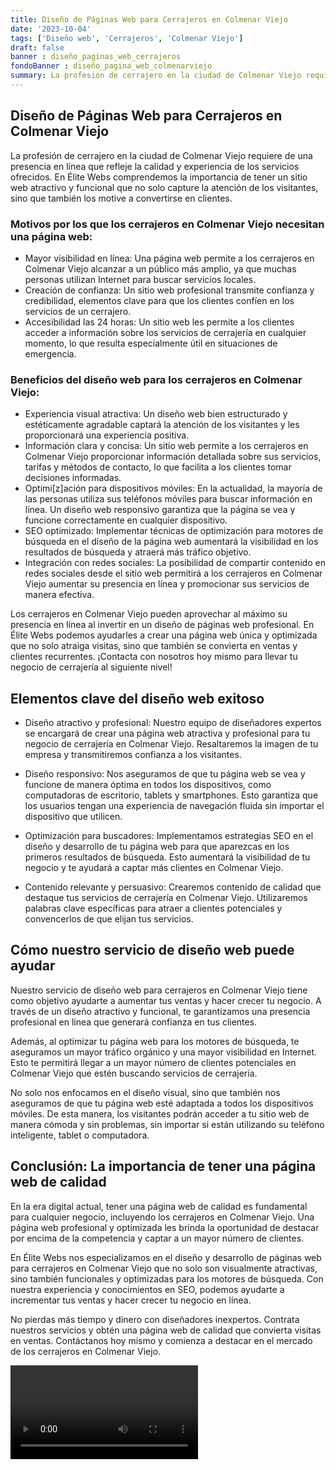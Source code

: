 ```yaml
---
title: Diseño de Páginas Web para Cerrajeros en Colmenar Viejo
date: '2023-10-04'
tags: ['Diseño web', 'Cerrajeros', 'Colmenar Viejo']
draft: false
banner : diseño_paginas_web_cerrajeros
fondoBanner : diseño_pagina_web_colmenarviejo
summary: La profesión de cerrajero en la ciudad de Colmenar Viejo requiere de una presencia en línea que refleje la calidad y experiencia de los servicios ofrecidos. En Élite Webs comprendemos la importancia de tener un sitio web atractivo y funcional que no solo capture la atención de los visitantes, sino que también los motive a convertirse en clientes.
---
```


## Diseño de Páginas Web para Cerrajeros en Colmenar Viejo

La profesión de cerrajero en la ciudad de Colmenar Viejo requiere de una presencia en línea que refleje la calidad y experiencia de los servicios ofrecidos. En Élite Webs comprendemos la importancia de tener un sitio web atractivo y funcional que no solo capture la atención de los visitantes, sino que también los motive a convertirse en clientes.

### Motivos por los que los cerrajeros en Colmenar Viejo necesitan una página web:

- Mayor visibilidad en línea: Una página web permite a los cerrajeros en Colmenar Viejo alcanzar a un público más amplio, ya que muchas personas utilizan Internet para buscar servicios locales.
- Creación de confianza: Un sitio web profesional transmite confianza y credibilidad, elementos clave para que los clientes confíen en los servicios de un cerrajero.
- Accesibilidad las 24 horas: Un sitio web les permite a los clientes acceder a información sobre los servicios de cerrajería en cualquier momento, lo que resulta especialmente útil en situaciones de emergencia.

### Beneficios del diseño web para los cerrajeros en Colmenar Viejo:

- Experiencia visual atractiva: Un diseño web bien estructurado y estéticamente agradable captará la atención de los visitantes y les proporcionará una experiencia positiva.
- Información clara y concisa: Un sitio web permite a los cerrajeros en Colmenar Viejo proporcionar información detallada sobre sus servicios, tarifas y métodos de contacto, lo que facilita a los clientes tomar decisiones informadas.
- Optimi[z]ación para dispositivos móviles: En la actualidad, la mayoría de las personas utiliza sus teléfonos móviles para buscar información en línea. Un diseño web responsivo garantiza que la página se vea y funcione correctamente en cualquier dispositivo.
- SEO optimizado: Implementar técnicas de optimización para motores de búsqueda en el diseño de la página web aumentará la visibilidad en los resultados de búsqueda y atraerá más tráfico objetivo.
- Integración con redes sociales: La posibilidad de compartir contenido en redes sociales desde el sitio web permitirá a los cerrajeros en Colmenar Viejo aumentar su presencia en línea y promocionar sus servicios de manera efectiva.

Los cerrajeros en Colmenar Viejo pueden aprovechar al máximo su presencia en línea al invertir en un diseño de páginas web profesional. En Élite Webs podemos ayudarles a crear una página web única y optimizada que no solo atraiga visitas, sino que también se convierta en ventas y clientes recurrentes. ¡Contacta con nosotros hoy mismo para llevar tu negocio de cerrajería al siguiente nivel!

<GifSeo />

<Cta />

## Elementos clave del diseño web exitoso

- Diseño atractivo y profesional: Nuestro equipo de diseñadores expertos se encargará de crear una página web atractiva y profesional para tu negocio de cerrajería en Colmenar Viejo. Resaltaremos la imagen de tu empresa y transmitiremos confianza a los visitantes.

- Diseño responsivo: Nos aseguramos de que tu página web se vea y funcione de manera óptima en todos los dispositivos, como computadoras de escritorio, tablets y smartphones. Esto garantiza que los usuarios tengan una experiencia de navegación fluida sin importar el dispositivo que utilicen.

- Optimización para buscadores: Implementamos estrategias SEO en el diseño y desarrollo de tu página web para que aparezcas en los primeros resultados de búsqueda. Esto aumentará la visibilidad de tu negocio y te ayudará a captar más clientes en Colmenar Viejo.

- Contenido relevante y persuasivo: Crearemos contenido de calidad que destaque tus servicios de cerrajería en Colmenar Viejo. Utilizaremos palabras clave específicas para atraer a clientes potenciales y convencerlos de que elijan tus servicios.

## Cómo nuestro servicio de diseño web puede ayudar

Nuestro servicio de diseño web para cerrajeros en Colmenar Viejo tiene como objetivo ayudarte a aumentar tus ventas y hacer crecer tu negocio. A través de un diseño atractivo y funcional, te garantizamos una presencia profesional en línea que generará confianza en tus clientes.

Además, al optimizar tu página web para los motores de búsqueda, te aseguramos un mayor tráfico orgánico y una mayor visibilidad en Internet. Esto te permitirá llegar a un mayor número de clientes potenciales en Colmenar Viejo que estén buscando servicios de cerrajería.

No solo nos enfocamos en el diseño visual, sino que también nos aseguramos de que tu página web esté adaptada a todos los dispositivos móviles. De esta manera, los visitantes podrán acceder a tu sitio web de manera cómoda y sin problemas, sin importar si están utilizando su teléfono inteligente, tablet o computadora.

## Conclusión: La importancia de tener una página web de calidad

En la era digital actual, tener una página web de calidad es fundamental para cualquier negocio, incluyendo los cerrajeros en Colmenar Viejo. Una página web profesional y optimizada les brinda la oportunidad de destacar por encima de la competencia y captar a un mayor número de clientes.

En Élite Webs nos especializamos en el diseño y desarrollo de páginas web para cerrajeros en Colmenar Viejo que no solo son visualmente atractivas, sino también funcionales y optimizadas para los motores de búsqueda. Con nuestra experiencia y conocimientos en SEO, podemos ayudarte a incrementar tus ventas y hacer crecer tu negocio en línea.

No pierdas más tiempo y dinero con diseñadores inexpertos. Contrata nuestros servicios y obtén una página web de calidad que convierta visitas en ventas. Contáctanos hoy mismo y comienza a destacar en el mercado de los cerrajeros en Colmenar Viejo.

<Video />

<CtaBot job='Cerrajeros' city='Colmenar Viejo'/>

<Gmaps query='Colmenar Viejo+españa+maps' />